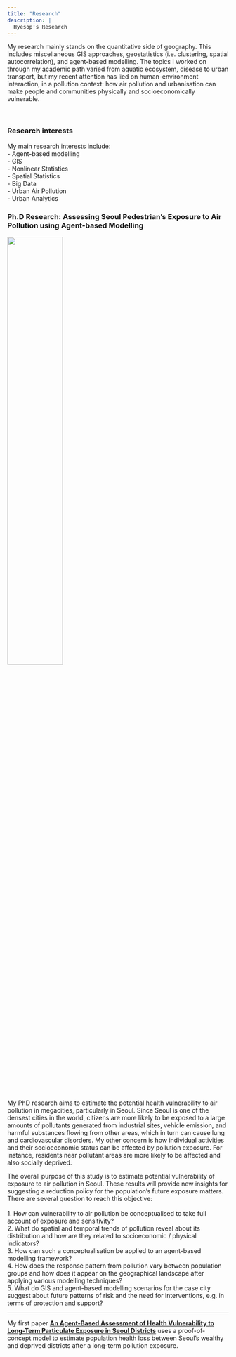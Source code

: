 ```yaml
---
title: "Research"
description: |
  Hyesop's Research
---
```


My research mainly stands on the quantitative side of geography. This includes miscellaneous GIS approaches, geostatistics (i.e. clustering, spatial autocorrelation), and agent-based modelling. The topics I worked on through my academic path varied from aquatic ecosystem, disease to urban transport, but my recent attention has lied on human-environment interaction, in a pollution context: how air pollution and urbanisation can make people and communities physically and socioeconomically vulnerable.

<br>

### Research interests 
My main research interests include: <br>
 - Agent-based modelling <br>
 - GIS <br>
 - Nonlinear Statistics <br>
 - Spatial Statistics <br>
 - Big Data <br>
 - Urban Air Pollution <br>
 - Urban Analytics <br>


### Ph.D Research: Assessing Seoul Pedestrian's Exposure to Air Pollution using Agent-based Modelling
![](images/seoul.jpg){width=50% .external}

My PhD research aims to estimate the potential health vulnerability to air pollution in megacities, particularly in Seoul. Since Seoul is one of the densest cities in the world, citizens are more likely to be exposed to a large amounts of pollutants generated from industrial sites, vehicle emission, and harmful substances flowing from other areas, which in turn can cause lung and cardiovascular disorders. My other concern is how individual activities and their socioeconomic status can be affected by pollution exposure. For instance, residents near pollutant areas are more likely to be affected and also socially deprived.

The overall purpose of this study is to estimate potential vulnerability of exposure to air pollution in Seoul. These results will provide new insights for suggesting a reduction policy for the population’s future exposure matters. There are several question to reach this objective: <br><br>
  1.	How can vulnerability to air pollution be conceptualised to take full account of exposure and sensitivity? <br>
  2.	What do spatial and temporal trends of pollution reveal about its distribution and how are they related to socioeconomic / physical indicators? <br>
  3.	How can such a conceptualisation be applied to an agent-based modelling framework? <br>
  4.	How does the response pattern from pollution vary between population groups and how does it appear on the geographical landscape after applying various modelling techniques? <br>
  5.	What do GIS and agent-based modelling scenarios for the case city suggest about future patterns of risk and the need for interventions, e.g. in terms of protection and support? <br>

------------------------

My first paper [**An Agent-Based Assessment of Health Vulnerability to Long-Term Particulate Exposure in Seoul Districts**](http://jasss.soc.surrey.ac.uk/22/1/12.html) uses a proof-of-concept model to estimate population health loss between Seoul's wealthy and deprived districts after a long-term pollution exposure. 